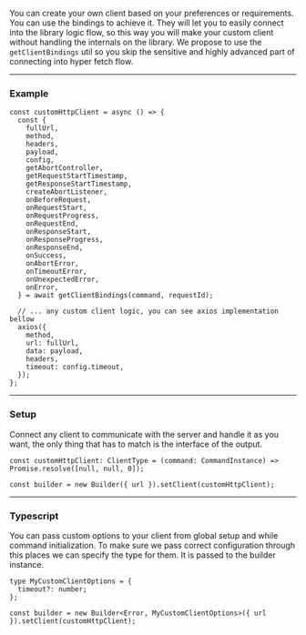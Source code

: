 You can create your own client based on your preferences or requirements. You can use the bindings to achieve it. They
will let you to easily connect into the library logic flow, so this way you will make your custom client without
handling the internals on the library. We propose to use the `getClientBindings` util so you skip the sensitive and
highly advanced part of connecting into hyper fetch flow.

---

### Example

```tsx
const customHttpClient = async () => {
  const {
    fullUrl,
    method,
    headers,
    payload,
    config,
    getAbortController,
    getRequestStartTimestamp,
    getResponseStartTimestamp,
    createAbortListener,
    onBeforeRequest,
    onRequestStart,
    onRequestProgress,
    onRequestEnd,
    onResponseStart,
    onResponseProgress,
    onResponseEnd,
    onSuccess,
    onAbortError,
    onTimeoutError,
    onUnexpectedError,
    onError,
  } = await getClientBindings(command, requestId);

  // ... any custom client logic, you can see axios implementation bellow
  axios({
    method,
    url: fullUrl,
    data: payload,
    headers,
    timeout: config.timeout,
  });
};
```

---

### Setup

Connect any client to communicate with the server and handle it as you want, the only thing that has to match is the
interface of the output.

```tsx
const customHttpClient: ClientType = (command: CommandInstance) => Promise.resolve([null, null, 0]);

const builder = new Builder({ url }).setClient(customHttpClient);
```

---

### Typescript

You can pass custom options to your client from global setup and while command initialization. To make sure we pass
correct configuration through this places we can specify the type for them. It is passed to the builder instance.

```tsx
type MyCustomClientOptions = {
  timeout?: number;
};

const builder = new Builder<Error, MyCustomClientOptions>({ url }).setClient(customHttpClient);
```
